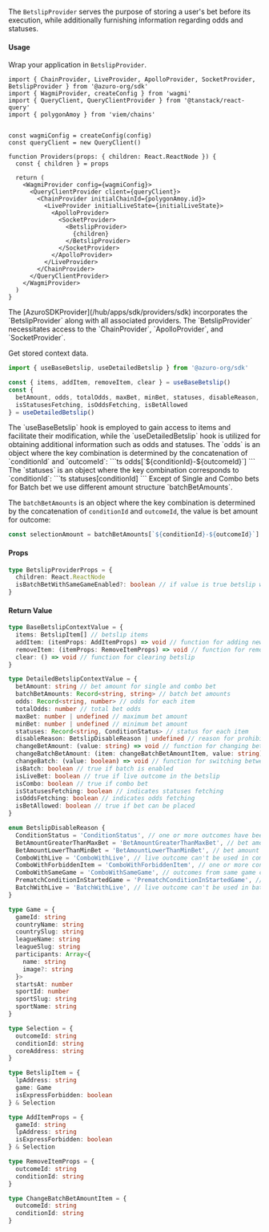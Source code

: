 
The `BetslipProvider` serves the purpose of storing a user's bet before its execution, while additionally furnishing information regarding odds and statuses.

#### Usage

Wrap your application in `BetslipProvider`.

```tsx {1, 20, 22}
import { ChainProvider, LiveProvider, ApolloProvider, SocketProvider, BetslipProvider } from '@azuro-org/sdk'
import { WagmiProvider, createConfig } from 'wagmi'
import { QueryClient, QueryClientProvider } from '@tanstack/react-query'
import { polygonAmoy } from 'viem/chains'


const wagmiConfig = createConfig(config)
const queryClient = new QueryClient() 

function Providers(props: { children: React.ReactNode }) {
  const { children } = props

  return (
    <WagmiProvider config={wagmiConfig}>
      <QueryClientProvider client={queryClient}> 
        <ChainProvider initialChainId={polygonAmoy.id}>
          <LiveProvider initialLiveState={initialLiveState}>
            <ApolloProvider>
              <SocketProvider>
                <BetslipProvider>
                  {children}
                </BetslipProvider>
              </SocketProvider>
            </ApolloProvider>
          </LiveProvider>
        </ChainProvider>
      </QueryClientProvider>
    </WagmiProvider>
  )
}
```

<Callout type="info">
  The [AzuroSDKProvider](/hub/apps/sdk/providers/sdk) incorporates the `BetslipProvider` along with all associated providers.
</Callout>

<Callout type="warning">
  The `BetslipProvider` necessitates access to the `ChainProvider`, `ApolloProvider`, and `SocketProvider`.
</Callout>

Get stored context data.

```ts
import { useBaseBetslip, useDetailedBetslip } from '@azuro-org/sdk'

const { items, addItem, removeItem, clear } = useBaseBetslip()
const { 
  betAmount, odds, totalOdds, maxBet, minBet, statuses, disableReason, changeBetAmount, 
  isStatusesFetching, isOddsFetching, isBetAllowed 
} = useDetailedBetslip()
```

<Callout type="info">
The `useBaseBetslip` hook is employed to gain access to items and facilitate their modification, while the `useDetailedBetslip` hook is utilized for obtaining additional information such as odds and statuses.
</Callout>

<Callout type="info">
The `odds` is an object where the key combination is determined by the concatenation of `conditionId` and `outcomeId`:
```ts
odds[`${conditionId}-${outcomeId}`]
```
</Callout>

<Callout type="info">
The `statuses` is an object where the key combination corresponds to `conditionId`:
```ts
statuses[conditionId]
```
</Callout>

<Callout type="info">
Except of Single and Combo bets for Batch bet we use different amount structure `batchBetAmounts`.

The `batchBetAmounts` is an object where the key combination is determined by the concatenation of `conditionId` and `outcomeId`, the value is bet amount for outcome:
```ts
const selectionAmount = batchBetAmounts[`${conditionId}-${outcomeId}`]
```
</Callout>

#### Props

```ts
type BetslipProviderProps = {
  children: React.ReactNode
  isBatchBetWithSameGameEnabled?: boolean // if value is true betslip will allow to add outcomes from same game for batch bet
}
```

#### Return Value

```ts
type BaseBetslipContextValue = {
  items: BetslipItem[] // betslip items
  addItem: (itemProps: AddItemProps) => void // function for adding new items
  removeItem: (itemProps: RemoveItemProps) => void // function for removing item from betslip
  clear: () => void // function for clearing betslip
}

type DetailedBetslipContextValue = {
  betAmount: string // bet amount for single and combo bet
  batchBetAmounts: Record<string, string> // batch bet amounts
  odds: Record<string, number> // odds for each item
  totalOdds: number // total bet odds
  maxBet: number | undefined // maximum bet amount
  minBet: number | undefined // minimum bet amount
  statuses: Record<string, ConditionStatus> // status for each item
  disableReason: BetslipDisableReason | undefined // reason for prohibiting the bet
  changeBetAmount: (value: string) => void // function for changing bet amount
  changeBatchBetAmount: (item: changeBatchBetAmountItem, value: string) => void // function for changing bet amount for batch bet
  changeBatch: (value: boolean) => void // function for switching between combo and batch
  isBatch: boolean // true if batch is enabled
  isLiveBet: boolean // true if live outcome in the betslip
  isCombo: boolean // true if combo bet
  isStatusesFetching: boolean // indicates statuses fetching
  isOddsFetching: boolean // indicates odds fetching
  isBetAllowed: boolean // true if bet can be placed
}

enum BetslipDisableReason {
  ConditionStatus = 'ConditionStatus', // one or more outcomes have been removed or suspended
  BetAmountGreaterThanMaxBet = 'BetAmountGreaterThanMaxBet', // bet amount exceeds max bet
  BetAmountLowerThanMinBet = 'BetAmountLowerThanMinBet', // bet amount lower than min bet
  ComboWithLive = 'ComboWithLive', // live outcome can't be used in combo
  ComboWithForbiddenItem = 'ComboWithForbiddenItem', // one or more conditions can't be used in combo
  ComboWithSameGame = 'ComboWithSameGame', // outcomes from same game can't be used in combo
  PrematchConditionInStartedGame = 'PrematchConditionInStartedGame', // pre-match item in started game
  BatchWithLive = 'BatchWithLive', // live outcome can't be used in batch
}

type Game = {
  gameId: string
  countryName: string
  countrySlug: string
  leagueName: string
  leagueSlug: string
  participants: Array<{
    name: string
    image?: string
  }>
  startsAt: number
  sportId: number
  sportSlug: string
  sportName: string
}

type Selection = {
  outcomeId: string
  conditionId: string
  coreAddress: string
}

type BetslipItem = {
  lpAddress: string
  game: Game
  isExpressForbidden: boolean
} & Selection

type AddItemProps = {
  gameId: string
  lpAddress: string
  isExpressForbidden: boolean
} & Selection

type RemoveItemProps = {
  outcomeId: string
  conditionId: string
}

type ChangeBatchBetAmountItem = {
  outcomeId: string
  conditionId: string
}
```
